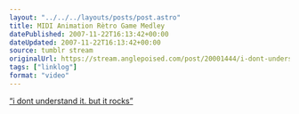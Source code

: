 ```yaml
---
layout: "../../../layouts/posts/post.astro"
title: MIDI Animation Rètro Game Medley
datePublished: 2007-11-22T16:13:42+00:00
dateUpdated: 2007-11-22T16:13:42+00:00
source: tumblr stream
originalUrl: https://stream.anglepoised.com/post/20001444/i-dont-understand-it-but-it-rocks
tags: ["linklog"]
format: "video"
---
```



<YouTube id="https://www.youtube.com/watch?v=ASXnFRYf6LI" />

[&ldquo;i dont understand it. but it rocks&rdquo;][1]

[1]: https://www.youtube.com/watch?v=ASXnFRYf6LI

